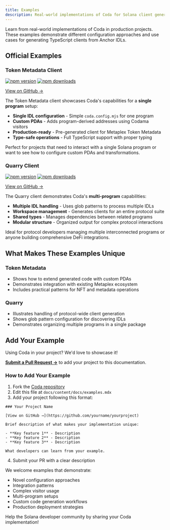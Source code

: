 ```yaml
---
title: Examples
description: Real-world implementations of Coda for Solana client generation
---
```


Learn from real-world implementations of Coda in production projects. These examples demonstrate different configuration approaches and use cases for generating TypeScript clients from Anchor IDLs.

## Official Examples

### Token Metadata Client

[![npm version](https://img.shields.io/npm/v/@macalinao/clients-token-metadata.svg?style=flat-square)](https://www.npmjs.com/package/@macalinao/clients-token-metadata)
[![npm downloads](https://img.shields.io/npm/dm/@macalinao/clients-token-metadata.svg?style=flat-square)](https://www.npmjs.com/package/@macalinao/clients-token-metadata)

[View on GitHub →](https://github.com/macalinao/coda/tree/master/clients/token-metadata)

The Token Metadata client showcases Coda's capabilities for a **single program** setup:

- **Single IDL configuration** - Simple `coda.config.mjs` for one program
- **Custom PDAs** - Adds program-derived addresses using Codama visitors
- **Production-ready** - Pre-generated client for Metaplex Token Metadata
- **Type-safe operations** - Full TypeScript support with proper typing

Perfect for projects that need to interact with a single Solana program or want to see how to configure custom PDAs and transformations.

### Quarry Client

[![npm version](https://img.shields.io/npm/v/@macalinao/clients-quarry.svg?style=flat-square)](https://www.npmjs.com/package/@macalinao/clients-quarry)
[![npm downloads](https://img.shields.io/npm/dm/@macalinao/clients-quarry.svg?style=flat-square)](https://www.npmjs.com/package/@macalinao/clients-quarry)

[View on GitHub →](https://github.com/macalinao/coda/tree/master/clients/quarry)

The Quarry client demonstrates Coda's **multi-program** capabilities:

- **Multiple IDL handling** - Uses glob patterns to process multiple IDLs
- **Workspace management** - Generates clients for an entire protocol suite
- **Shared types** - Manages dependencies between related programs
- **Modular structure** - Organized output for complex protocol interactions

Ideal for protocol developers managing multiple interconnected programs or anyone building comprehensive DeFi integrations.

## What Makes These Examples Unique

### Token Metadata
- Shows how to extend generated code with custom PDAs
- Demonstrates integration with existing Metaplex ecosystem
- Includes practical patterns for NFT and metadata operations

### Quarry
- Illustrates handling of protocol-wide client generation
- Shows glob pattern configuration for discovering IDLs
- Demonstrates organizing multiple programs in a single package

## Add Your Example

Using Coda in your project? We'd love to showcase it!

**[Submit a Pull Request →](https://github.com/macalinao/coda/pulls)** to add your project to this documentation.

### How to Add Your Example

1. Fork the [Coda repository](https://github.com/macalinao/coda)
2. Edit this file at `docs/content/docs/examples.mdx`
3. Add your project following this format:

```mdx
### Your Project Name

[View on GitHub →](https://github.com/yourname/yourproject)

Brief description of what makes your implementation unique:

- **Key feature 1** - Description
- **Key feature 2** - Description
- **Key feature 3** - Description

What developers can learn from your example.
```

4. Submit your PR with a clear description

We welcome examples that demonstrate:
- Novel configuration approaches
- Integration patterns
- Complex visitor usage
- Multi-program setups
- Custom code generation workflows
- Production deployment strategies

Help the Solana developer community by sharing your Coda implementation!